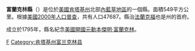 {{Otheruses|富蘭克林縣|subject=美國肯塔基州的一個縣|other=同名的縣}}
{{Infobox U.S. County
| county = 富蘭克林縣
| state = 肯塔基州
| en county = Franklin County
| en state = Kentucky
| seal = 
| founded year = 1794
| founded date = 
| seat wl = Franklin
| area mi = 212
| area km = 549
| area land mi = 210
| area land km = 545 
| area water mi = 2
| area water km = 4
| area percentage = 0.78%
| census yr = 2000
| pop = 47,687
| density mi = 227
| density km = 87
| time zone = 北美东部时区
| UTC offset = -5
| DST offset = -4
| footnotes = 
| web = www.visitfrankfort.com
| named for = [[Benjamin_Franklin|Benjamin Franklin]] (1706–1790), signer of the [[United_States_Declaration_of_Independence|Declaration of Independence]].
}}
'''富蘭克林縣'''（{{lang-en|Franklin County}}）是位於[[美國|美國]][[肯塔基州|肯塔基州]]北部[[內藍草地區|內藍草地區]]的一個縣。面積549平方公里。根據[[美國2000年人口普查|美國2000年人口普查]]，共有人口47687。縣治[[法蘭克福_(肯塔基州)|法蘭克福]]也是州的首府。

成立於1795年，縣名紀念[[美國開國元勳|美國開國元勳]][[本傑明·富蘭克林|本傑明·富蘭克林]]。


[[Category:肯塔基州行政区划|F]]
[[Category:肯塔基州富兰克林县|Category:肯塔基州富兰克林县]]